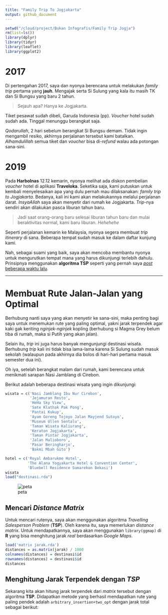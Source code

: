```yaml
---
title: "Family Trip To Jogjakarta"
output: github_document
---
```


```r
setwd("/cloud/project/Bukan Infografis/Family Trip Jogja")
rm(list=ls())
library(dplyr)
library(tidyr)
library(leaflet)
library(ggplot2)
```
# 2017

Di pertengahan 2017, saya dan nyonya berencana untuk melakukan _family trip_ pertama yang __jauh__. Mengajak serta Si Sulung yang kala itu masih TK dan Si Bungsu yang baru 2 tahun. 

> Sejauh apa? Hanya ke Jogjakarta.

Tiket pesawat sudah dibeli, Garuda Indonesia (pp). _Voucher_ hotel sudah sudah ada. Tinggal menunggu berangkat saja.

_Qodarullah_, 2 hari sebelum berangkat Si Bungsu demam. Tidak ingin mengambil resiko, akhirnya perjalanan tersebut kami batalkan. _Alhamdulillah_ semua tiket dan _voucher_ bisa di-_refund_ walau ada potongan sana-sini.

# 2019

Pada __Harbolnas__ 12.12 kemarin, nyonya melihat ada diskon pembelian _voucher_ hotel di aplikasi __Traveloka__. Seketika saja, kami putuskan untuk kembali menyelesaikan apa yang dulu pernah mau dilaksanakan: _family trip to Jogjakarta_. Bedanya, kali ini kami akan melakukannya melalui perjalanan darat. _InsyaAllah_ saya akan menyetir dari rumah ke Jogjakarta. _Trip_-nya sendiri akan dilakukan pasca liburan tahun baru.

> Jadi saat orang-orang baru selesai liburan tahun baru dan mulai beraktivitas normal, kami baru liburan. _Hehehehe_

Seperti perjalanan kemarin ke Malaysia, nyonya segera membuat _trip itinerary_ di sana. Beberapa tempat sudah masuk ke dalam daftar kunjung kami.

Nah, sebagai suami yang baik, saya akan mencoba membantu nyonya untuk mengurutkan tempat mana yang harus dikunjungi terlebih dahulu. Prinsipnya menggunakan __algoritma TSP__ seperti yang pernah saya [_post_ beberapa waktu lalu](https://passingthroughresearcher.wordpress.com/2019/11/18/menentukan-rute-jalan-jalan-paling-optimal-dengan-tsp/).

___

# Membuat Rute Jalan-Jalan yang Optimal

Berhubung nanti saya yang akan menyetir ke sana-sini, maka penting bagi saya untuk menemukan rute yang paling optimal, yakni jarak terpendek agar kaki gak keriting _nginjek-nginjek_ kopling (berhubung si Magma Grey belum tiba di rumah, maka si Putih yang akan jalan).

Selain itu, _trip_ ini juga harus banyak mengunjungi destinasi wisata. Berhubung _trip_ kali ini tidak bisa lama-lama karena Si Sulung sudah masuk sekolah (walaupun pada akhirnya dia bolos di hari-hari pertama masuk semester dua ini).

Oh iya, setelah berangkat malam dari rumah, kami berencana untuk menikmati sarapan Nasi Jamblang di Cirebon.

Berikut adalah beberapa destinasi wisata yang ingin dikunjungi:

```r
wisata = c('Nasi Jamblang Ibu Nur Cirebon',
           'Jejamuran Resto',
           'HeHa Sky View',
           'Sate Klathak Pak Pong',
           'Pantai Kukup',
           'Ayam Goreng Tojoyo Jalan Mayjend Sutoyo',
           'Museum Ullen Sentalu',
           'Taman Wisata Kaliurang',
           'Keraton Jogjakarta',
           'Taman Pintar Jogjakarta',
           'Jalan Malioboro',
           'Pasar Beringharjo',
           'Bakmi Mbah Gito')

hotel = c('Royal Ambarukmo Hotel',
          'The Alana Yogyakarta Hotel & Convention Center',
          'Bluebell Residence Sumarekon Bekasi')
wisata
load("destinasi.rda")
```

![peta](https://raw.githubusercontent.com/ikanx101/belajaR/master/Bukan%20Infografis/Family%20Trip%20Jogja/Peta%20Awal.png)

## Mencari _Distance Matrix_

Untuk mencari rutenya, saya akan menggunakan algoritma _Travelling Salesperson Problem_ (__TSP__). Oleh karena itu, saya memerlukan _distance matrix_. Untuk mendapatkannya, saya akan menggunakan `library(ggmap)` di __R__ yang bisa menghitung jarak _real_ berdasarkan _Google Maps_.

```r
load('matrix jarak.rda')
distances = as.matrix(jarak) / 1000
colnames(distances) = destinasi$id
rownames(distances) = destinasi$id
distances
```

## Menghitung Jarak Terpendek dengan _TSP_

Sekarang kita akan hitung jarak terpendek dari _matrix_ tersebut dengan algoritma __TSP__. Didapatkan metode yang berhasil mendapatkan rute yang paling pendek adalah `arbitrary_insertion+two_opt` dengan jarak total sebagai berikut:
